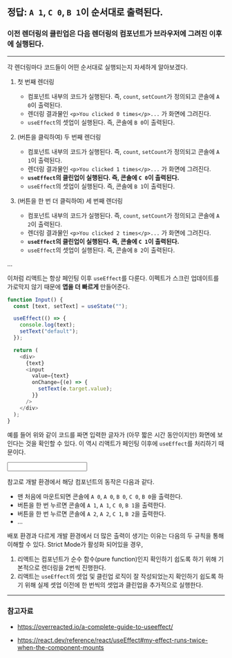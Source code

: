 
## 정답: `A 1`, `C 0`, `B 1`이 순서대로 출력된다.

<Counter />

### 이전 렌더링의 클린업은 다음 렌더링의 컴포넌트가 브라우저에 그려진 이후에 실행된다.

---

각 렌더링마다 코드들이 어떤 순서대로 실행되는지 자세하게 알아보겠다.

1. 첫 번째 렌더링

   - 컴포넌트 내부의 코드가 실행된다. 즉, `count`, `setCount`가 정의되고 콘솔에 `A 0`이 출력된다.
   - 렌더링 결과물인 `<p>You clicked 0 times</p>...` 가 화면에 그려진다.
   - `useEffect`의 셋업이 실행된다. 즉, 콘솔에 `B 0`이 출력된다.

2. (버튼을 클릭하여) 두 번째 렌더링

   - 컴포넌트 내부의 코드가 실행된다. 즉, `count`, `setCount`가 정의되고 콘솔에 `A 1`이 출력된다.
   - 렌더링 결과물인 `<p>You clicked 1 times</p>...` 가 화면에 그려진다.
   - **`useEffect`의 클린업이 실행된다. 즉, 콘솔에 `C 0`이 출력된다.**
   - `useEffect`의 셋업이 실행된다. 즉, 콘솔에 `B 1`이 출력된다.

3. (버튼을 한 번 더 클릭하여) 세 번째 렌더링

   - 컴포넌트 내부의 코드가 실행된다. 즉, `count`, `setCount`가 정의되고 콘솔에 `A 2`이 출력된다.
   - 렌더링 결과물인 `<p>You clicked 2 times</p>...` 가 화면에 그려진다.
   - **`useEffect`의 클린업이 실행된다. 즉, 콘솔에 `C 1`이 출력된다.**
   - `useEffect`의 셋업이 실행된다. 즉, 콘솔에 `B 2`이 출력된다.

...

이처럼 리액트는 항상 페인팅 이후 `useEffect`를 다룬다. 이펙트가 스크린 업데이트를 가로막지 않기 때문에 **앱을 더 빠르게** 만들어준다.

```js showLineNumbers
function Input() {
  const [text, setText] = useState("");

  useEffect(() => {
    console.log(text);
    setText("default");
  });

  return (
    <div>
      {text}
      <input
        value={text}
        onChange={(e) => {
          setText(e.target.value);
        }}
      />
    </div>
  );
}
```

예를 들어 위와 같이 코드를 짜면 입력한 글자가 (아무 짧은 시간 동안이지만) 화면에 보인다는 것을 확인할 수 있다. 이 역시 리액트가 페인팅 이후에 `useEffect`를 처리하기 때문이다.

<Input />

참고로 개발 환경에서 해당 컴포넌트의 동작은 다음과 같다.

- 맨 처음에 마운트되면 콘솔에 `A 0`, `A 0`, `B 0`, `C 0`, `B 0`을 출력한다.
- 버튼을 한 번 누르면 콘솔에 `A 1`, `A 1`, `C 0`, `B 1`을 출력한다.
- 버튼을 한 번 누르면 콘솔에 `A 2`, `A 2`, `C 1`, `B 2`을 출력한다.
- ...

배포 환경과 다르게 개발 환경에서 더 많은 출력이 생기는 이유는 다음의 두 규칙을 통해 이해할 수 있다. Strict Mode가 활성화 되어있을 경우,

1. 리액트는 컴포넌트가 순수 함수(pure function)인지 확인하기 쉽도록 하기 위해 기본적으로 렌더링을 2번씩 진행한다.
2. 리액트는 `useEffect`의 셋업 및 클린업 로직이 잘 작성되었는지 확인하기 쉽도록 하기 위해 실제 셋업 이전에 한 번씩의 셋업과 클린업을 추가적으로 실행한다.

---

### 참고자료

- https://overreacted.io/a-complete-guide-to-useeffect/

- https://react.dev/reference/react/useEffect#my-effect-runs-twice-when-the-component-mounts

```

```
